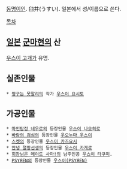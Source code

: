 [[동명이인]]. 臼井(うすい). 일본에서 성/이름으로 쓴다. 

[[목차]]

== [[일본]] [[군마]]현의 산 == 
[[우스이 고개]]가 유명.

== 실존인물 ==
 * [[짱구는 못말려]]의 작가 [[우스이 요시토]]

== 가공인물 ==
 * [[마인탐정 네우로]]의 등장인물 [[우스이 나오히로]]
 * [[바람의 검심]]의 등장인물 [[우오누마 우스이]]
 * [[스켓]]의 등장인물 [[우스이 카즈요시]]
 * [[안녕 절망선생]]의 등장인물 [[우스이 카게로]]
 * [[회장님은 메이드 사마!]]의 남주인공 [[우스이 타쿠미]].
 * [[PSYЯEN]]의 등장인물 [[우스이(PSYЯEN)]]
